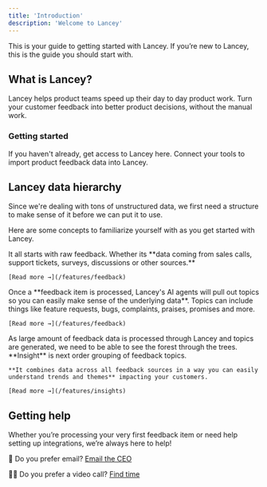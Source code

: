 ```yaml
---
title: 'Introduction'
description: 'Welcome to Lancey'
---
```


This is your guide to getting started with Lancey. If you’re new to Lancey, this is the guide you should start with.

## What is Lancey?

Lancey helps product teams speed up their day to day product work. Turn your customer feedback into better product decisions, without the manual work.

### Getting started

<CardGroup cols={2}>
  <Card title="Lancey account access" icon="lock" href="https://lancey.ai/">
    If you haven't already, get access to Lancey here.
  </Card>

  <Card title="Set up integrations" icon="database" href="/integrations">
    Connect your tools to import product feedback data into Lancey.
  </Card>
</CardGroup>

## Lancey data hierarchy

Since we're dealing with tons of unstructured data, we first need a structure to make sense of it before we can put it to use.

Here are some concepts to familiarize yourself with as you get started with Lancey.

<Note />

<Steps>
  <Step title="Feedback">
    It all starts with raw feedback. Whether its **data coming from sales calls, support tickets, surveys, discussions or other sources.**

    [Read more →](/features/feedback)
  </Step>

  <Step title="Topics">
    Once a **feedback item is processed, Lancey's AI agents will pull out topics so you can easily make sense of the underlying data**. Topics can include things like feature requests, bugs, complaints, praises, promises and more.

    [Read more →](/features/feedback)
  </Step>

  <Step title="Insights">
    As large amount of feedback data is processed through Lancey and topics are generated, we need to be able to see the forest through the trees. **Insight** is next order grouping of feedback topics.

    **It combines data across all feedback sources in a way you can easily understand trends and themes** impacting your customers.

    [Read more →](/features/insights)
  </Step>
</Steps>

## Getting help

Whether you’re processing your very first feedback item or need help setting up integrations, we’re always here to help!

💌 Do you prefer email? [Email the CEO](mailto:adi@trylancey.com)

🧑‍💻 Do you prefer a video call? [Find time](https://cal.com/pateladi/onboarding)